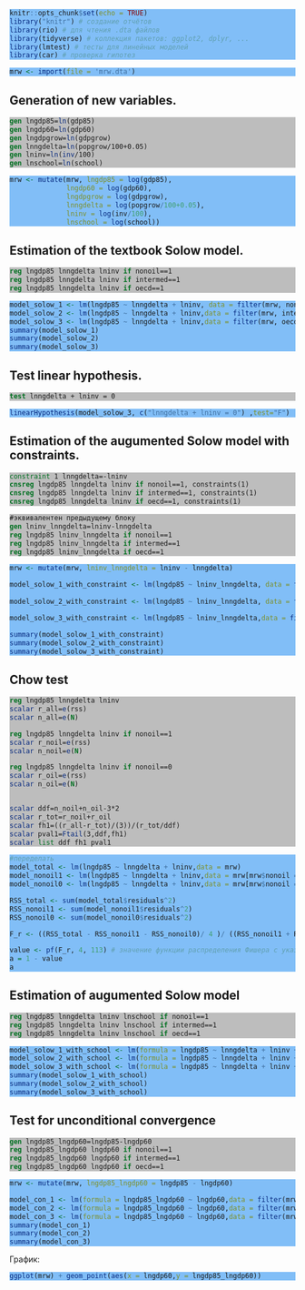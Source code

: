 <!-- Цвета для кусков кода -->
<style>
pre.r {
    background-color: #81BEF7 !important;
}
pre.stata {
    background-color: #BDBDBD !important;
}
</style>

```r
knitr::opts_chunk$set(echo = TRUE)
library("knitr") # создание отчётов
library(rio) # для чтения .dta файлов
library(tidyverse) # коллекция пакетов: ggplot2, dplyr, ...
library(lmtest) # тесты для линейных моделей
library(car) # проверка гипотез
```

```r
mrw <- import(file = 'mrw.dta')
```

## Generation of new variables.
```stata
gen lngdp85=ln(gdp85)
gen lngdp60=ln(gdp60)
gen lngdpgrow=ln(gdpgrow)
gen lnngdelta=ln(popgrow/100+0.05)
gen lninv=ln(inv/100)
gen lnschool=ln(school)
```

```r
mrw <- mutate(mrw, lngdp85 = log(gdp85),
              lngdp60 = log(gdp60), 
              lngdpgrow = log(gdpgrow), 
              lnngdelta = log(popgrow/100+0.05),
              lninv = log(inv/100), 
              lnschool = log(school))
```
## Estimation of the textbook Solow model.
```stata
reg lngdp85 lnngdelta lninv if nonoil==1
reg lngdp85 lnngdelta lninv if intermed==1
reg lngdp85 lnngdelta lninv if oecd==1
```

```r
model_solow_1 <- lm(lngdp85 ~ lnngdelta + lninv, data = filter(mrw, nonoil == 1))
model_solow_2 <- lm(lngdp85 ~ lnngdelta + lninv,data = filter(mrw, intermed == 1))
model_solow_3 <- lm(lngdp85 ~ lnngdelta + lninv,data = filter(mrw, oecd == 1))
summary(model_solow_1)
summary(model_solow_2)
summary(model_solow_3)
```

## Test linear hypothesis.
```stata
test lnngdelta + lninv = 0
```

```r
linearHypothesis(model_solow_3, c("lnngdelta + lninv = 0") ,test="F")
```

## Estimation of the augumented Solow model with constraints.

```stata
constraint 1 lnngdelta=-lninv
cnsreg lngdp85 lnngdelta lninv if nonoil==1, constraints(1)
cnsreg lngdp85 lnngdelta lninv if intermed==1, constraints(1)
cnsreg lngdp85 lnngdelta lninv if oecd==1, constraints(1)
```

```stata
#эквивалентен предыдущему блоку
gen lninv_lnngdelta=lninv-lnngdelta
reg lngdp85 lninv_lnngdelta if nonoil==1
reg lngdp85 lninv_lnngdelta if intermed==1
reg lngdp85 lninv_lnngdelta if oecd==1
```

```r
mrw <- mutate(mrw, lninv_lnngdelta = lninv - lnngdelta)

model_solow_1_with_constraint <- lm(lngdp85 ~ lninv_lnngdelta, data = filter(mrw, nonoil == 1))
     
model_solow_2_with_constraint <- lm(lngdp85 ~ lninv_lnngdelta, data = filter(mrw, intermed == 1))

model_solow_3_with_constraint <- lm(lngdp85 ~ lninv_lnngdelta,data = filter(mrw, oecd == 1))

summary(model_solow_1_with_constraint)
summary(model_solow_2_with_constraint)
summary(model_solow_3_with_constraint)
```

## Chow test
```stata
reg lngdp85 lnngdelta lninv
scalar r_all=e(rss)
scalar n_all=e(N)

reg lngdp85 lnngdelta lninv if nonoil==1
scalar r_noil=e(rss)
scalar n_noil=e(N)

reg lngdp85 lnngdelta lninv if nonoil==0
scalar r_oil=e(rss)
scalar n_oil=e(N)


scalar ddf=n_noil+n_oil-3*2
scalar r_tot=r_noil+r_oil
scalar fh1=((r_all-r_tot)/(3))/(r_tot/ddf)
scalar pval1=Ftail(3,ddf,fh1)
scalar list ddf fh1 pval1
```

```r
#переделать
model_total <- lm(lngdp85 ~ lnngdelta + lninv,data = mrw)
model_nonoil1 <- lm(lngdp85 ~ lnngdelta + lninv,data = mrw[mrw$nonoil == 1, ])
model_nonoil0 <- lm(lngdp85 ~ lnngdelta + lninv,data = mrw[mrw$nonoil == 0, ])

RSS_total <- sum(model_total$residuals^2)
RSS_nonoil1 <- sum(model_nonoil1$residuals^2)
RSS_nonoil0 <- sum(model_nonoil0$residuals^2)

F_r <- ((RSS_total - RSS_nonoil1 - RSS_nonoil0)/ 4 )/ ((RSS_nonoil1 + RSS_nonoil0)/ (121 - 8))

value <- pf(F_r, 4, 113) # значение функции распределения Фишера с указанными степенями свободы
a = 1 - value
a

```

## Estimation of augumented Solow model
```stata
reg lngdp85 lnngdelta lninv lnschool if nonoil==1
reg lngdp85 lnngdelta lninv lnschool if intermed==1
reg lngdp85 lnngdelta lninv lnschool if oecd==1
```

```r
model_solow_1_with_school <- lm(formula = lngdp85 ~ lnngdelta + lninv + lnschool, data = filter(mrw, nonoil == 1))
model_solow_2_with_school <- lm(formula = lngdp85 ~ lnngdelta + lninv + lnschool, data = filter(mrw, intermed == 1))
model_solow_3_with_school <- lm(formula = lngdp85 ~ lnngdelta + lninv + lnschool, data = filter(mrw, oecd == 1))
summary(model_solow_1_with_school)
summary(model_solow_2_with_school)
summary(model_solow_3_with_school)
```

## Test for unconditional convergence
```stata
gen lngdp85_lngdp60=lngdp85-lngdp60
reg lngdp85_lngdp60 lngdp60 if nonoil==1
reg lngdp85_lngdp60 lngdp60 if intermed==1
reg lngdp85_lngdp60 lngdp60 if oecd==1
```

```r
mrw <- mutate(mrw, lngdp85_lngdp60 = lngdp85 - lngdp60)

model_con_1 <- lm(formula = lngdp85_lngdp60 ~ lngdp60,data = filter(mrw, nonoil == 1))
model_con_2 <- lm(formula = lngdp85_lngdp60 ~ lngdp60,data = filter(mrw, intermed == 1))
model_con_3 <- lm(formula = lngdp85_lngdp60 ~ lngdp60,data = filter(mrw, oecd == 1))
summary(model_con_1)
summary(model_con_2)
summary(model_con_3)
```

График:
```r
ggplot(mrw) + geom_point(aes(x = lngdp60,y = lngdp85_lngdp60))
```

